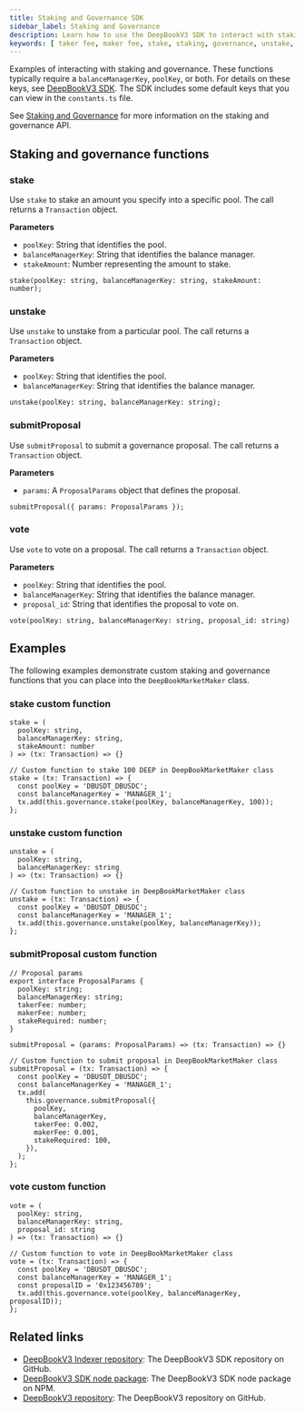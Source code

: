 ```yaml
---
title: Staking and Governance SDK
sidebar_label: Staking and Governance
description: Learn how to use the DeepBookV3 SDK to interact with staking and governance.
keywords: [ taker fee, maker fee, stake, staking, governance, unstake, submit proposal, vote, claim rebates, deepbook pool, deepbook governance, deepbookv3 ]
---
```


Examples of interacting with staking and governance. These functions typically require a `balanceManagerKey`, `poolKey`, or both. For details on these keys, see [DeepBookV3 SDK](../deepbookv3-sdk.mdx#keys). The SDK includes some default keys that you can view in the `constants.ts` file. 

See [Staking and Governance](../deepbookv3/staking-governance.mdx) for more information on the staking and governance API.

## Staking and governance functions

### stake

Use `stake` to stake an amount you specify into a specific pool. The call returns a `Transaction` object.

**Parameters**

- `poolKey`: String that identifies the pool.
- `balanceManagerKey`: String that identifies the balance manager.
- `stakeAmount`: Number representing the amount to stake.

```tsx
stake(poolKey: string, balanceManagerKey: string, stakeAmount: number);
```

### unstake

Use `unstake` to unstake from a particular pool. The call returns a `Transaction` object.

**Parameters**

- `poolKey`: String that identifies the pool.
- `balanceManagerKey`: String that identifies the balance manager.

```tsx
unstake(poolKey: string, balanceManagerKey: string);
```

### submitProposal

Use `submitProposal` to submit a governance proposal. The call returns a `Transaction` object.

**Parameters**

- `params`: A `ProposalParams` object that defines the proposal.

```tsx
submitProposal({ params: ProposalParams });
```

### vote

Use `vote` to vote on a proposal. The call returns a `Transaction` object.

**Parameters**

- `poolKey`: String that identifies the pool.
- `balanceManagerKey`: String that identifies the balance manager.
- `proposal_id`: String that identifies the proposal to vote on.

```tsx
vote(poolKey: string, balanceManagerKey: string, proposal_id: string)
```

## Examples

The following examples demonstrate custom staking and governance functions that you can place into the `DeepBookMarketMaker` class. 

### stake custom function

```tsx
stake = (
  poolKey: string, 
  balanceManagerKey: string, 
  stakeAmount: number
) => (tx: Transaction) => {}

// Custom function to stake 100 DEEP in DeepBookMarketMaker class
stake = (tx: Transaction) => {
  const poolKey = 'DBUSDT_DBUSDC';
  const balanceManagerKey = 'MANAGER_1';
  tx.add(this.governance.stake(poolKey, balanceManagerKey, 100));
};
```

### unstake custom function

```tsx
unstake = (
  poolKey: string, 
  balanceManagerKey: string
) => (tx: Transaction) => {}

// Custom function to unstake in DeepBookMarketMaker class
unstake = (tx: Transaction) => {
  const poolKey = 'DBUSDT_DBUSDC';
  const balanceManagerKey = 'MANAGER_1';
  tx.add(this.governance.unstake(poolKey, balanceManagerKey));
};
```

### submitProposal custom function

```tsx
// Proposal params
export interface ProposalParams {
  poolKey: string;
  balanceManagerKey: string;
  takerFee: number;
  makerFee: number;
  stakeRequired: number;
}

submitProposal = (params: ProposalParams) => (tx: Transaction) => {}

// Custom function to submit proposal in DeepBookMarketMaker class
submitProposal = (tx: Transaction) => {
  const poolKey = 'DBUSDT_DBUSDC';
  const balanceManagerKey = 'MANAGER_1';
  tx.add(
    this.governance.submitProposal({
      poolKey,
      balanceManagerKey,
      takerFee: 0.002,
      makerFee: 0.001,
      stakeRequired: 100,
    }),
  );
};
```

### vote custom function

```tsx
vote = (
  poolKey: string, 
  balanceManagerKey: string, 
  proposal_id: string
) => (tx: Transaction) => {}

// Custom function to vote in DeepBookMarketMaker class
vote = (tx: Transaction) => {
  const poolKey = 'DBUSDT_DBUSDC';
  const balanceManagerKey = 'MANAGER_1';
  const proposalID = '0x123456789';
  tx.add(this.governance.vote(poolKey, balanceManagerKey, proposalID));
};
```

## Related links

- [DeepBookV3 Indexer repository](https://github.com/MystenLabs/ts-sdks/tree/main/packages/deepbook-v3): The DeepBookV3 SDK repository on GitHub.
- [DeepBookV3 SDK node package](https://www.npmjs.com/package/@mysten/deepbook-v3): The DeepBookV3 SDK node package on NPM.
- [DeepBookV3 repository](https://github.com/MystenLabs/deepbookv3): The DeepBookV3 repository on GitHub.
